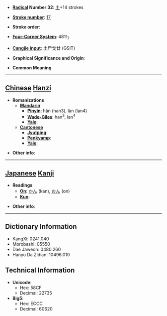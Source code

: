 * '''[[Wiktionary:Chinese radical index| Radical]] Number 32''': [[Wiktionary:Chinese radical index 土|土]]+14 strokes

* '''[[Wiktionary:Chinese total strokes index|Stroke number]]''': [[Wiktionary:Chinese total strokes index 17|17]]

* '''Stroke order''': 

* '''[[Wiktionary:Chinese four corner index|Four-Corner System]]''': 4811<sub>7</sub>

* '''[[Wiktionary:Chinese Cangjie index|Cangjie input]]''': 土尸戈廿 (GSIT)

* '''Graphical Significance and Origin''': 

* '''Common Meaning'''

----

== [[Chinese]] [[Hanzi]] ==

* '''Romanizations'''
** '''[[Mandarin]]'''
*** '''[[Pinyin]]''': hǎn (han3), làn (lan4)
*** '''[[Wade-Giles]]''': han<sup>3</sup>, lan<sup>4</sup>
*** '''[[Yale]]''': 
** '''[[Cantonese]]'''
*** '''[[Jyutping]]''':
*** '''[[Penkyamp]]''': 
*** '''[[Yale]]''': 

* '''Other info''': 

----

== [[Japanese]] [[Kanji]] ==

* '''Readings'''
** '''[[On]]''': [[かん]] (kan), [[おん]] (on)
** '''[[Kun]]''': 

* '''Other info''':  

----

== Dictionary Information ==

* KangXi: 0241.040
* Morobashi: 05550
* Dae Jaweon: 0480.260
* Hanyu Da Zidian: 10496.010

== Technical Information ==

* '''Unicode''':
** Hex: 58CF
** Decimal: 22735
* '''Big5''':
** Hex: ECCC
** Decimal: 60620